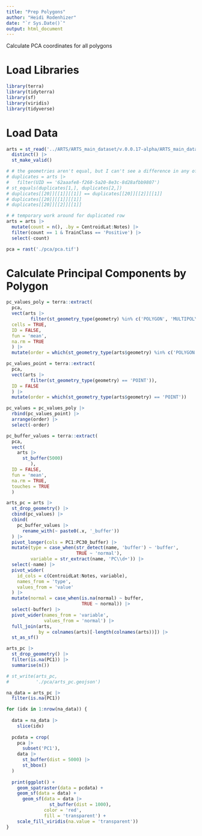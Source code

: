 ```yaml
---
title: "Prep Polygons"
author: "Heidi Rodenhizer"
date: "`r Sys.Date()`"
output: html_document
---
```


Calculate PCA coordinates for all polygons

# Load Libraries

```r
library(terra)
library(tidyterra)
library(sf)
library(viridis)
library(tidyverse)
```


# Load Data

```r
arts = st_read('../ARTS/ARTS_main_dataset/v.0.0.17-alpha/ARTS_main_dataset.geojson') |>
  distinct() |>
  st_make_valid()

# # the geometries aren't equal, but I can't see a difference in any of them...
# duplicates = arts |>
#   filter(UID == '62aaafe8-f268-5a20-8e3c-8d28afbb9807')
# st_equals(duplicates[1,], duplicates[2,])
# duplicates[[20]][[1]][[1]] == duplicates[[20]][[2]][[1]]
# duplicates[[20]][[1]][[1]]
# duplicates[[20]][[2]][[1]]

# # temporary work around for duplicated row
arts = arts |> 
  mutate(count = n(), .by = CentroidLat:Notes) |>
  filter(count == 1 & TrainClass == 'Positive') |>
  select(-count)
```

```r
pca = rast('./pca/pca.tif')
```


# Calculate Principal Components by Polygon

```r
pc_values_poly = terra::extract(
  pca, 
  vect(arts |>
         filter(st_geometry_type(geometry) %in% c('POLYGON', 'MULTIPOLYGON'))),
  cells = TRUE,
  ID = FALSE,
  fun = 'mean',
  na.rm = TRUE
  ) |>
  mutate(order = which(st_geometry_type(arts$geometry) %in% c('POLYGON', 'MULTIPOLYGON')))

pc_values_point = terra::extract(
  pca, 
  vect(arts |>
         filter(st_geometry_type(geometry) == 'POINT')),
  ID = FALSE
  ) |>
  mutate(order = which(st_geometry_type(arts$geometry) == 'POINT'))

pc_values = pc_values_poly |>
  rbind(pc_values_point) |>
  arrange(order) |>
  select(-order)

pc_buffer_values = terra::extract(
  pca, 
  vect(
    arts |>
      st_buffer(5000)
         ),
  ID = FALSE,
  fun = 'mean',
  na.rm = TRUE,
  touches = TRUE
  )
```

```r
arts_pc = arts |>
  st_drop_geometry() |>
  cbind(pc_values) |>
  cbind(
    pc_buffer_values |>
      rename_with(~ paste0(.x, '_buffer'))
  ) |>
  pivot_longer(cols = PC1:PC30_buffer) |>
  mutate(type = case_when(str_detect(name, 'buffer') ~ 'buffer',
                          TRUE ~ 'normal'),
         variable = str_extract(name, 'PC\\d+')) |>
  select(-name) |>
  pivot_wider(
    id_cols = c(CentroidLat:Notes, variable),
    names_from = 'type',
    values_from = 'value'
  ) |>
  mutate(normal = case_when(is.na(normal) ~ buffer,
                            TRUE ~ normal)) |>
  select(-buffer) |>
  pivot_wider(names_from = 'variable',
              values_from = 'normal') |>
  full_join(arts,
            by = colnames(arts)[-length(colnames(arts))]) |>
  st_as_sf()

arts_pc |>
  st_drop_geometry() |>
  filter(is.na(PC1)) |>
  summarise(n())
```

```r
# st_write(arts_pc,
#          './pca/arts_pc.geojson')
```

```r
na_data = arts_pc |> 
  filter(is.na(PC1))

for (idx in 1:nrow(na_data)) {
  
  data = na_data |>
    slice(idx)
  
  pcdata = crop(
    pca |>
      subset('PC1'),
    data |>
      st_buffer(dist = 5000) |>
      st_bbox()
  )
  
  print(ggplot() +
    geom_spatraster(data = pcdata) +
    geom_sf(data = data) +
      geom_sf(data = data |>
                st_buffer(dist = 1000),
              color = 'red',
              fill = 'transparent') +
    scale_fill_viridis(na.value = 'transparent'))
}


```

